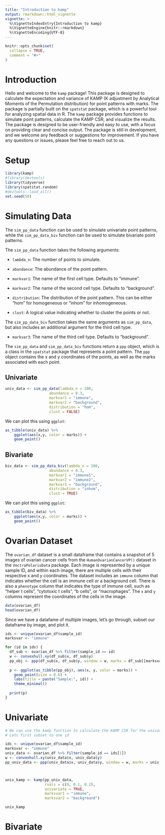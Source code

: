 ```yaml
---
title: "Introduction to kamp"
output: rmarkdown::html_vignette
vignette: >
  %\VignetteIndexEntry{Introduction to kamp}
  %\VignetteEngine{knitr::rmarkdown}
  %\VignetteEncoding{UTF-8}
---
```


```r
knitr::opts_chunk$set(
  collapse = TRUE,
  comment = "#>"
)
```

# Introduction
Hello and welcome to the `kamp` package! 
This package is designed to calculate the expectation and variance of KAMP (K adjustment by Analytical Moments of the Permutation distribution) for point patterns with marks. The package is partially built on the `spatstat` package, which is a powerful tool for analyzing spatial data in R.
The `kamp` package provides functions to simulate point patterns, calculate the KAMP CSR, and visualize the results. The package is designed to be user-friendly and easy to use, with a focus on providing clear and concise output.
The package is still in development, and we welcome any feedback or suggestions for improvement. If you have any questions or issues, please feel free to reach out to us.

# Setup
```r
library(kamp)
#library(devtools)
library(tidyverse)
library(spatstat.random)
#devtools::load_all()
set.seed(50)
```

# Simulating Data
The `sim_pp_data` function can be used to simulate univariate point patterns, while the `sim_pp_data_biv` function can be used to simulate bivariate point patterns.

The `sim_pp_data` function takes the following arguments:

- `lambda_n`: The number of points to simulate.

- `abundance`: The abundance of the point pattern.

- `markvar1`: The name of the first cell type. Defaults to "immune".

- `markvar2`: The name of the second cell type. Defaults to "background".

- `distribution`: The distribution of the point pattern. This can be either "hom" for homogeneous or "inhom" for inhomogeneous.

- `clust`: A logical value indicating whether to cluster the points or not.


The `sim_pp_data_biv` function takes the same arguments as `sim_pp_data`, but also includes an additional argument for the third cell type.

- `markvar3`: The name of the third cell type. Defaults to "background".

The `sim_pp_data` and `sim_pp_data_biv` functions return a `ppp` object, which is a class in the `spatstat` package that represents a point pattern. The `ppp` object contains the x and y coordinates of the points, as well as the marks associated with each point.

## Univariate

```r
univ_data <- sim_pp_data(lambda_n = 200, 
                    abundance = 0.3,
                    markvar1 = "immune",
                    markvar2 = "background",
                    distribution = "hom",
                    clust = FALSE)

```

We can plot this using `ggplot`:

```r
as_tibble(univ_data) %>%
    ggplot(aes(x,y, color = marks)) +
    geom_point()
```

## Bivariate
```r
biv_data <- sim_pp_data_biv(lambda_n = 200, 
                    abundance = 0.3,
                    markvar1 = "immune1",
                    markvar2 = "immune2",
                    markvar3 = "background",
                    distribution = "inhom",
                    clust = TRUE)

```

We can plot this using `ggplot`:

```r
as_tibble(biv_data) %>%
    ggplot(aes(x,y, color = marks)) +
    geom_point()
```


# Ovarian Dataset

The `ovarian_df` dataset is a small dataframe that contains a snapshot of 5 images of ovarian cancer cells from the `HumanOvarianCancerVP()` dataset in the `VectraPolarisData` package. Each image is represented by a unique sample ID, and within each image, there are multiple cells with their respective x and y coordinates. The dataset includes an `immune` column that indicates whether the cell is an immune cell or a background cell. There is also a `phenotype` column that indicates the type of immune cell, such as "helper t cells", "cytotoxic t cells", "b cells", or "macrophages". The `x` and `y` columns represent the coordinates of the cells in the image.

```r
data(ovarian_df)
head(ovarian_df)
```

Since we have a datafame of multiple images, let's go through, subset our dataframe
by image, and plot it.
```r
ids <- unique(ovarian_df$sample_id)
marksvar <- "immune"

for (id in ids) {
  df_sub <- ovarian_df %>% filter(sample_id == id)
  w <- convexhull.xy(df_sub$x, df_sub$y)
  pp_obj <- ppp(df_sub$x, df_sub$y, window = w, marks = df_sub[[marksvar]])
  
  p <- ggplot(as_tibble(pp_obj), aes(x, y, color = marks)) +
    geom_point(size = 0.6) +
    labs(title = paste("Sample:", id)) +
    theme_minimal()
  
  print(p)
}
```

# Univariate
```r

# We can use the kamp function to calculate the KAMP CSR for the univariate data
# Lets first subset to one id

ids <- unique(ovarian_df$sample_id)
marksvar <- "immune"
univ_data <- ovarian_df %>% filter(sample_id == ids[1])
w <- convexhull.xy(univ_data$x, univ_data$y)
pp_univ_data <- ppp(univ_data$x, univ_data$y, window = w, marks = univ_data[[marksvar]])



univ_kamp <- kamp(pp_univ_data, 
                  rvals = c(0, 0.1, 0.2),
                  univariate = TRUE,
                  marksvar1 = "immune",
                  marksvar2 = "background")

univ_kamp
```

# Bivariate
